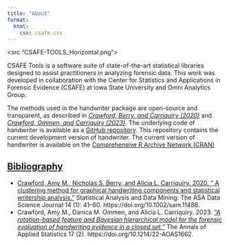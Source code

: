 ```yaml
---
title: "About"
format: 
  html:
    css: csafe.css
---
```


<src "CSAFE-TOOLS_Horizontal.png">

CSAFE Tools is a software suite of state-of-the-art statistical libraries designed to assist practitioners in analyzing forensic data. This work was developed in collaboration with the Center for Statistics and Applications in Forensic Evidence (CSAFE) at Iowa State University and Omni Analytics Group.

The methods used in the handwriter package are open-source and transparent, as described in <cite><a href="https://onlinelibrary.wiley.com/doi/abs/10.1002/sam.11488">Crawford, Berry, and Carriquiry (2020)</a></cite> and <cite><a href="https://projecteuclid.org/journals/annals-of-applied-statistics/volume-17/issue-2/A-rotation-based-feature-and-Bayesian-hierarchical-model-for-the/10.1214/22-AOAS1662.full">Crawford, Ommen, and Carriquiry (2023)</a></cite>. The underlying code of handwriter is available as a <a href='https://github.com/CSAFE-ISU/handwriter' target='_blank'>GitHub repository</a>. This repository contains the current development version of handwriter. The current version of handwriter is available on the <a href='https://cran.r-project.org/web/packages/handwriter/index.html' target='_blank'>Comprehensive R Archive Network (CRAN)

## Bibliography
- Crawford, Amy M., Nicholas S. Berry, and Alicia L. Carriquiry. 2020. <cite><a href="https://onlinelibrary.wiley.com/doi/abs/10.1002/sam.11488">" A clustering method for graphical handwriting components and statistical writership analysis."</a></cite> Statistical Analysis and Data Mining: The ASA Data Science Journal 14 (1): 41–60. https://doi.org/10.1002/sam.11488.
- Crawford, Amy M., Danica M. Ommen, and Alicia L. Carriquiry. 2023. <cite><a href="https://projecteuclid.org/journals/annals-of-applied-statistics/volume-17/issue-2/A-rotation-based-feature-and-Bayesian-hierarchical-model-for-the/10.1214/22-AOAS1662.full">"A rotation-based feature and Bayesian hierarchical model for the forensic evaluation of handwriting evidence in a closed set."</a></cite> The Annals of Applied Statistics 17 (2). https://doi.org/10.1214/22-AOAS1662.